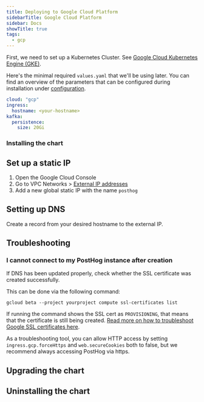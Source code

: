 ```yaml
---
title: Deploying to Google Cloud Platform
sidebarTitle: Google Cloud Platform
sidebar: Docs
showTitle: true
tags:
  - gcp
---
```



First, we need to set up a Kubernetes Cluster. See [Google Cloud Kubernetes Engine (GKE)](https://cloud.google.com/kubernetes-engine/).

Here's the minimal required `values.yaml` that we'll be using later. You can find an overview of the parameters that can be configured during installation under [configuration](/docs/self-host/deploy/configuration).
```yaml
cloud: "gcp"
ingress:
  hostname: <your-hostname>
kafka:
  persistence:
    size: 20Gi
```

### Installing the chart

<InstallingSnippet />

## Set up a static IP

1. Open the Google Cloud Console
1. Go to VPC Networks > [External IP addresses](https://console.cloud.google.com/networking/addresses/list)
1. Add a new global static IP with the name `posthog`

## Setting up DNS

Create a record from your desired hostname to the external IP.

## Troubleshooting
### I cannot connect to my PostHog instance after creation

If DNS has been updated properly, check whether the SSL certificate was created successfully.

This can be done via the following command:

```console
gcloud beta --project yourproject compute ssl-certificates list
```

If running the command shows the SSL cert as `PROVISIONING`, that means that the certificate is still being created. [Read more on how to troubleshoot Google SSL certificates here](https://cloud.google.com/load-balancing/docs/ssl-certificates/troubleshooting).

As a troubleshooting tool, you can allow HTTP access by setting `ingress.gcp.forceHttps` and `web.secureCookies` both to false, but we recommend always accessing PostHog via https.

## Upgrading the chart
<UpgradingSnippet />

## Uninstalling the chart
<UninstallingSnippet />

